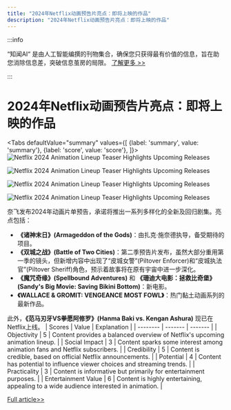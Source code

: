 ```yaml
---
title: "2024年Netflix动画预告片亮点：即将上映的作品"
description: "2024年Netflix动画预告片亮点：即将上映的作品"
---
```



:::info

“知闻AI“ 是由人工智能编撰的刊物集合，确保您只获得最有价值的信息，旨在助您消除信息差，突破信息茧房的局限。  [了解更多 >>](/)

:::

# 2024年Netflix动画预告片亮点：即将上映的作品


<Tabs
	defaultValue="summary"
	values={[
	{label: 'summary', value: 'summary'},
	{label: 'score', value: 'score'},
]}>
<TabItem value="summary">
<img
  src="https://image.informedainews.com/2024/06/Ent-XTt-1717829566-0.jpg"
  alt="Netflix 2024 Animation Lineup Teaser Highlights Upcoming Releases"
/>

<img
  src="https://image.informedainews.com/2024/06/Ent-V87-1717829566-1.jpg"
  alt="Netflix 2024 Animation Lineup Teaser Highlights Upcoming Releases"
/>

<img
  src="https://image.informedainews.com/2024/06/Ent-oPW-1717829566-2.jpg"
  alt="Netflix 2024 Animation Lineup Teaser Highlights Upcoming Releases"
/>

<img
  src="https://image.informedainews.com/2024/06/Ent-ZLl-1717829566-3.jpg"
  alt="Netflix 2024 Animation Lineup Teaser Highlights Upcoming Releases"
/>



奈飞发布2024年动画片单预告，承诺将推出一系列多样化的全新及回归剧集。亮点包括：

- **《诸神末日》(Armageddon of the Gods)**：由扎克·施奈德执导，备受期待的项目。
- **《双城之战》(Battle of Two Cities)**：第二季预告片发布，虽然大部分重用第一季的镜头，但新增内容中出现了“皮城女警”(Piltover Enforcer)和“皮城执法官”(Piltover Sheriff)角色，预示着故事将在原有宇宙中进一步深化。
- **《魔咒奇缘》(Spellbound Adventures)** 和 **《珊迪大电影：拯救比奇堡》(Sandy's Big Movie: Saving Bikini Bottom)**：新电影。
- **《WALLACE & GROMIT: VENGEANCE MOST FOWL》**：热门黏土动画系列的最新作品。

此外，**《范马刃牙VS拳愿阿修罗》(Hanma Baki vs. Kengan Ashura)** 现已在Netflix上线。
</TabItem>
<TabItem value="score">
	| Scores     | Value   | Explanation |
	| -------- | ------- | ------- |
	| Objectivity  | 5    | Content provides a balanced overview of Netflix's upcoming animation lineup.    |
	| Social Impact | 3     | Content sparks some interest among animation fans and Netflix subscribers.    |
	| Credibility    | 5    | Content is credible, based on official Netflix announcements.    |
	| Potential    | 4    | Content has potential to influence viewer choices and streaming trends.    |
	| Practicality    | 3    | Content is informative but primarily for entertainment purposes.    |
	| Entertainment Value    | 6    | Content is highly entertaining, appealing to a wide audience interested in animation.    |
</TabItem>
</Tabs>

[Full article>>](https://www.gcores.com/articles/183046)
